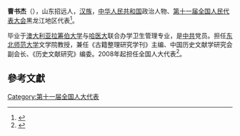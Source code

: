 '''曹书杰'''（{{bd|1959年||}}），山东招远人，[[汉族|汉族]]，[[中华人民共和国|中华人民共和国]]政治人物、[[第十一届全国人民代表大会|第十一届全国人民代表大会]]黑龙江地区代表<ref>{{cite web|author=新华网|title=第十一届全国人大代表|url=http://news.xinhuanet.com/ziliao/2008-03/03/content_7708230.htm?node=36628|publisher=新华网|accessdate=2014-01-07|archive-date=2014-01-10|archive-url=https://web.archive.org/web/20140110211415/http://news.xinhuanet.com/ziliao/2008-03/03/content_7708230.htm?node=36628|dead-url=no}}</ref>。

毕业于[[澳大利亚拉筹伯大学|澳大利亚拉筹伯大学]]与[[哈医大|哈医大]]联合办学卫生管理专业，是[[中共|中共]]党员。担任[[东北师范大学|东北师范大学]]文学院教授，兼任《古籍整理研究学刊》主编、中国历史文献学研究会副会长、《历史文献研究》编委。2008年起担任全国人大代表<ref>{{cite news|title=全国人大代表信息-曹书杰|url= http://210.82.31.1:8084/delegate/viewDelegate.action?dbid=110625|accessdate=2013-04-05|newspaper=全国人大网|archive-url=https://web.archive.org/web/20140312212405/http://www.npc.gov.cn/delegate/viewDelegate.action?dbid=110625|archive-date=2014-03-12|dead-url=yes}}</ref>。

==參考文獻==
{{reflist}}
[[Category:第十一届全国人大代表|Category:第十一届全国人大代表]]